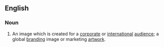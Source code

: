 ==English==

===Noun===
{{en-noun}}

# An image which is created for a [[corporate]] or [[international]] [[audience]]; a global [[branding]] image or marketing [[artwork]].